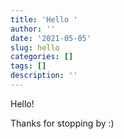 ```yaml
---
title: 'Hello '
author: ''
date: '2021-05-05'
slug: hello
categories: []
tags: []
description: ''
---
```


Hello! 
  
  Thanks for stopping by :)


